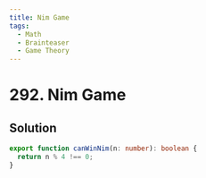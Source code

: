 ```yaml
---
title: Nim Game
tags:
  - Math
  - Brainteaser
  - Game Theory
---
```


# 292. Nim Game

<Badges>
  <LevelBadge level="easy" />
  <TopicBadge name="Math" slug="math" />
  <TopicBadge name="Brainteaser" slug="brainteaser" />
  <TopicBadge name="Game Theory" slug="game-theory" />
</Badges>

## Solution

```typescript filename="solution.ts" copy
export function canWinNim(n: number): boolean {
  return n % 4 !== 0;
}
```

<ProblemLink codingSite="leetcode" href="https://leetcode.com/problems/nim-game" title="Nim Game" />
